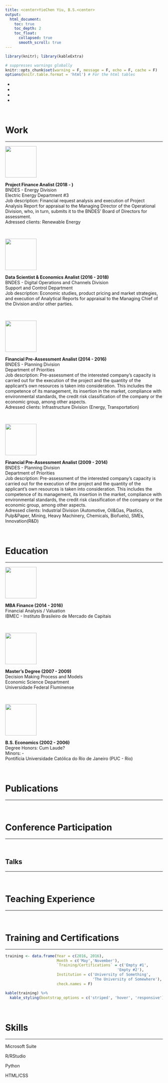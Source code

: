 ---
title: <center>YieChen Yiu, B.S.<center>
output: 
  html_document:
    toc: true
    toc_depth: 2
    toc_float:
      collapsed: true
      smooth_scroll: true
---

```{r setup, echo=F, warning=FALSE}
library(knitr); library(kableExtra)

# suppresses warnings globally
knitr::opts_chunk$set(warning = F, message = F, echo = F, cache = F)
options(knitr.table.format = 'html') # For the html tables

```

<!-- social icons bar START-->
<div class="social-icons">
<ul>
<li><a href="mailto:yiechen@gmail.com"><i class="fa fa-envelope faa-horizontal animated-hover" aria-hidden="true"></i></a></li>
<li><a href="https://twitter.com/yiechen"><i class="fa fa-twitter faa-horizontal animated-hover" aria-hidden="true"></i></a></li>
<li><a href="https://www.linkedin.com/in/yie-chen-yiu-98b670b9"><i class="fa fa-linkedin faa-horizontal animated-hover" aria-hidden="true"></i></a></li>
<li><a href="https://github.com/yiechen"><i class="fa fa-github faa-horizontal animated-hover" aria-hidden="true"></i></a></li>
</ul>
</div>
<!-- social icons bar END-->

<br />

# Work
<hr />

<!-- BNDES AE -->
<div class="container-fluid">
<div class="row">
<div class="col-xs-12 col-sm-2">
<img class="schoollogo center-block" width="100" height="100" src="images/bndes-logo.png">
</div>
<div class="col-xs-12 col-sm-10">
**Project Finance Analist (2018 - )**<br/>
BNDES - Energy Division <br/>
Electric Energy Department #3 <br/>
Job description: Financial request analysis and execution of Project Analysis Report for appraisal to the Managing Director of the Operational Division, who, in turn, submits it to the BNDES’ Board of Directors for assessment. <br/>
Adressed clients: Renewable Energy  <br/>
</div>
</div>
</div>

<br />

<!-- BNDES AOI -->
<div class="container-fluid">
<div class="row">
<div class="col-xs-12 col-sm-2">
<img class="schoollogo center-block" width="100" height="100" src="images/bndes-logo.png">
</div>
<div class="col-xs-12 col-sm-10">
**Data Scientist & Economics Analist (2016 - 2018)** <br/>
BNDES - Digital Operations and Channels Division <br/>
Support and Control Department <br/>
Job description: Economic studies, product pricing and market strategies, and execution of Analytical Reports for appraisal to the Managing Chief of the Division and/or other parties. <br/>
</div>
</div>
</div>

<br />

<!-- BNDES AP-2 -->
<div class="container-fluid">
<div class="row">
<div class="col-xs-12 col-sm-2">
<img class="schoollogo center-block" width="100" height="100" src="images/bndes-logo.png">
</div>
<div class="col-xs-12 col-sm-10">
**Financial Pre-Assessment Analist (2014 - 2016)**<br/>
BNDES - Planning Division <br/>
Department of Priorities <br/>
Job description: Pre-assessment of the interested company’s capacity is carried out for the execution of the project and the quantity of the applicant’s own resources is taken into consideration. This includes the competence of its management, its insertion in the market, compliance with environmental standards, the credit risk classification of the company or the economic group, among other aspects. <br/>
Adressed clients: Infrastructure Division (Energy, Transportation)  <br/>
</div>
</div>
</div>

<br />

<!-- BNDES AP-1 -->
<div class="container-fluid">
<div class="row">
<div class="col-xs-12 col-sm-2">
<img class="schoollogo center-block" width="100" height="100" src="images/bndes-logo.png">
</div>
<div class="col-xs-12 col-sm-10">
**Financial Pre-Assessment Analist (2009 - 2014)**<br/>
BNDES - Planning Division <br/>
Department of Priorities <br/>
Job description: Pre-assessment of the interested company’s capacity is carried out for the execution of the project and the quantity of the applicant’s own resources is taken into consideration. This includes the competence of its management, its insertion in the market, compliance with environmental standards, the credit risk classification of the company or the economic group, among other aspects. <br/>
Adressed clients: Industrial Division (Automotive, Oil&Gas, Plastics, Pulp&Paper, Mining, Heavy Machinery, Chemicals, Biofuels), SMEs, Innovation(R&D)  <br/>
</div>
</div>
</div>

<br />

# Education
<hr />

<!-- IBMEC -->
<div class="container-fluid">
<div class="row">
<div class="col-xs-12 col-sm-2">
<img class="schoollogo center-block" width="100" height="100" src="images/ibmec-logo.png">
</div>
<div class="col-xs-12 col-sm-10">
**MBA Finance (2014 - 2016)**<br/>
Financial Analysis / Valuation <br/>
IBMEC - Instituto Brasileiro de Mercado de Capitais <br/>
</div>
</div>
</div>

<br />

<!-- UFF -->
<div class="container-fluid">
<div class="row">
<div class="col-xs-12 col-sm-2">
<img class="schoollogo center-block" width="100" height="100" src="images/uff-logo.png">
</div>
<div class="col-xs-12 col-sm-10">
**Master's Degree (2007 - 2009)**<br/>
Decision Making Process and Models <br/>
Economic Science Department <br/>
Universidade Federal Fluminense <br/>
</div>
</div>
</div>

<br />

<!-- PUC -->
<div class="container-fluid">
<div class="row">
<div class="col-xs-12 col-sm-2">
<img class="schoollogo center-block" width="100" height="100" src="images/puc-shield.png">
</div>
<div class="col-xs-12 col-sm-10">
**B.S. Economics (2002 - 2006)** <br/>
Degree Honors: Cum Laude? <br/>
Minors: - <br/>
Pontifícia Universidade Católica do Rio de Janeiro (PUC - Rio) <br/>
</div>
</div>
</div>

<br />

# Publications
<hr />
<br />

# Conference Participation
<hr />
<br />

## Talks
<hr />
<br />

# Teaching Experience
<hr />
<br />

# Training and Certifications
<hr />

```{r training}
training <- data.frame(Year = c(2016, 2016),
                       Month = c('May','November'),
                       `Training/Certifications` = c('Empty #1',
                                                  'Empty #2'),
                       Institution = c('University of Something',
                                       'The University of Somewhere'),
                       check.names = F)

kable(training) %>%
  kable_styling(bootstrap_options = c('striped', 'hover', 'responsive'))

```

<br />

# Skills
<hr />

<div class="container-fluid"> <!-- Skill Container -->
<!-- Skill: Microsoft Suite START -->
<div class="row"> 
<div class="col-md-3">
<span class="progress-label">Microsoft Suite</span> <!-- Skill Name-->
</div>
<div class="col-md-9">
<div class="progress progress-skill">
<div class="progress-bar progress-bar-success" role="progressbar" aria-valuenow="90" aria-valuemin="0" aria-valuemax="100" style="width:90%;"> <!-- Skill Proficiency-->
</div>
</div>
</div>
</div> 
<!-- Skill: Microsoft Suite END -->
<!-- Skill: R START -->
<div class="row"> 
<div class="col-md-3">
<span class="progress-label">R/RStudio</span> <!-- Skill Name-->
</div>
<div class="col-md-9">
<div class="progress progress-skill">
<div class="progress-bar progress-bar-info" role="progressbar" aria-valuenow="70" aria-valuemin="0" aria-valuemax="100" style="width:70%;"> <!-- Skill Proficiency-->
</div>
</div>
</div>
</div> 
<!-- Skill: R END -->
<!-- Skill: Python START -->
<div class="row"> 
<div class="col-md-3">
<span class="progress-label">Python</span> <!-- Skill Name-->
</div>
<div class="col-md-9">
<div class="progress progress-skill">
<div class="progress-bar progress-bar-warning" role="progressbar" aria-valuenow="25" aria-valuemin="0" aria-valuemax="100" style="width:25%;"> <!-- Skill Proficiency-->
</div>
</div>
</div>
</div> 
<!-- Skill: Python END -->

<!-- Skill: HTML/CSS START -->
<div class="row"> 
<div class="col-md-3">
<span class="progress-label">HTML/CSS</span> <!-- Skill Name-->
</div>
<div class="col-md-9">
<div class="progress progress-skill">
<div class="progress-bar progress-bar-warning" role="progressbar" aria-valuenow="20" aria-valuemin="0" aria-valuemax="100" style="width:20%;"> <!-- Skill Proficiency-->
</div>
</div>
</div>
</div> 
<!-- Skill: HTML/CSS END -->
</div> <!-- Skill Container -->



